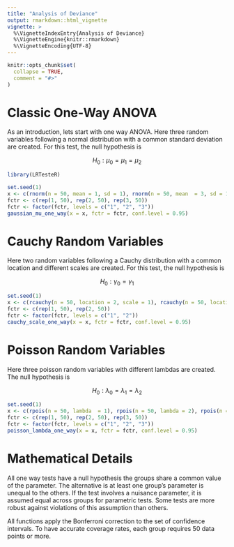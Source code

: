 ```yaml
---
title: "Analysis of Deviance"
output: rmarkdown::html_vignette
vignette: >
  %\VignetteIndexEntry{Analysis of Deviance}
  %\VignetteEngine{knitr::rmarkdown}
  %\VignetteEncoding{UTF-8}
---
```


```r
knitr::opts_chunk$set(
  collapse = TRUE,
  comment = "#>"
)
```

# Classic One-Way ANOVA

As an introduction, lets start with one way ANOVA. Here three random variables following a normal distribution with a common standard deviation are created. For this test, the null hypothesis is 

$$ H_{0}: \mu_0 = \mu_1 = \mu_2  $$

```r
library(LRTesteR)

set.seed(1)
x <- c(rnorm(n = 50, mean = 1, sd = 1), rnorm(n = 50, mean  = 3, sd = 1), rnorm(n = 50, mean = 5, sd = 1))
fctr <- c(rep(1, 50), rep(2, 50), rep(3, 50))
fctr <- factor(fctr, levels = c("1", "2", "3"))
gaussian_mu_one_way(x = x, fctr = fctr, conf.level = 0.95)
```


# Cauchy Random Variables
Here two random variables following a Cauchy distribution with a common location and different scales are created. For this test, the null hypothesis is 

$$ H_{0}: \gamma_0 = \gamma_1  $$

```r
set.seed(1)
x <- c(rcauchy(n = 50, location = 2, scale = 1), rcauchy(n = 50, location = 2, scale = 3))
fctr <- c(rep(1, 50), rep(2, 50))
fctr <- factor(fctr, levels = c("1", "2"))
cauchy_scale_one_way(x = x, fctr = fctr, conf.level = 0.95)
```



# Poisson Random Variables
Here three poisson random variables with different lambdas are created. The null hypothesis is 

$$ H_{0}: \lambda_0 = \lambda_1 = \lambda_2  $$

```r
set.seed(1)
x <- c(rpois(n = 50, lambda  = 1), rpois(n = 50, lambda = 2), rpois(n = 50, lambda = 3))
fctr <- c(rep(1, 50), rep(2, 50), rep(3, 50))
fctr <- factor(fctr, levels = c("1", "2", "3"))
poisson_lambda_one_way(x = x, fctr = fctr, conf.level = 0.95)
```

# Mathematical Details

All one way tests have a null hypothesis the groups share a common value of the parameter. The alternative is at least one group's parameter is unequal to the others.  If the test involves a nuisance parameter, it is assumed equal across groups for parametric tests. Some tests are more robust against violations of this assumption than others.

All functions apply the Bonferroni correction to the set of confidence intervals. To have accurate coverage rates, each group requires 50 data points or more.
